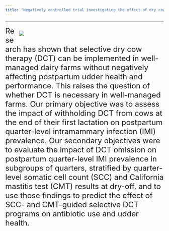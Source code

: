 ```yaml
---
title: "Negatively controlled trial investigating the effect of dry cow therapy in first-lactation dairy cows on the prevalence of intramammary infections in the subsequent lactation"
---
```


***

<div style="float: right; width: 460px; margin: 0 0 10px 10px;">
![](./photos/dct_photo.png)

</div>

<font size="5">
Research has shown that selective dry cow therapy (DCT) can be implemented in well-managed dairy farms without negatively affecting postpartum udder health and performance. This raises the question of whether DCT is necessary in well-managed farms. Our primary objective was to assess the impact of withholding DCT from cows at the end of their first lactation on postpartum quarter-level intramammary infection (IMI) prevalence. Our secondary objectives were to evaluate the impact of DCT omission on postpartum quarter-level IMI prevalence in subgroups of quarters, stratified by quarter-level somatic cell count (SCC) and California mastitis test (CMT) results at dry-off, and to use those findings to predict the effect of SCC- and CMT-guided selective DCT programs on antibiotic use and udder health.
 </font>
</div>

